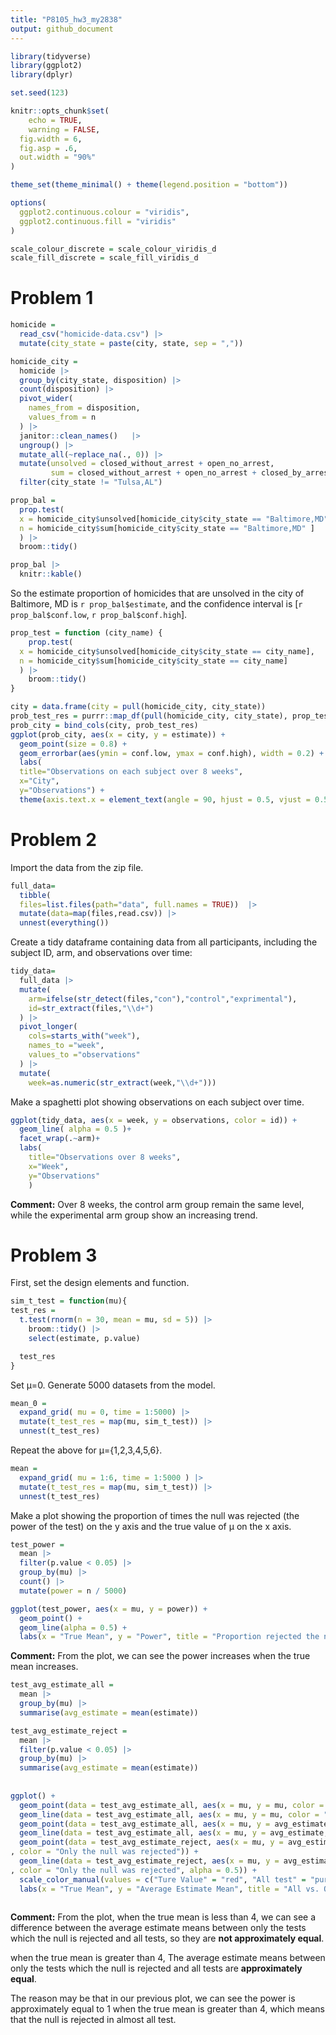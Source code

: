 ```yaml
---
title: "P8105_hw3_my2838"
output: github_document
---
```


```r
library(tidyverse)
library(ggplot2)
library(dplyr)

set.seed(123)

knitr::opts_chunk$set(
	echo = TRUE,
	warning = FALSE,
  fig.width = 6,
  fig.asp = .6,
  out.width = "90%"
)

theme_set(theme_minimal() + theme(legend.position = "bottom"))

options(
  ggplot2.continuous.colour = "viridis",
  ggplot2.continuous.fill = "viridis"
)

scale_colour_discrete = scale_colour_viridis_d
scale_fill_discrete = scale_fill_viridis_d
```
# Problem 1

```r
homicide = 
  read_csv("homicide-data.csv") |>
  mutate(city_state = paste(city, state, sep = ","))

homicide_city = 
  homicide |>
  group_by(city_state, disposition) |>
  count(disposition) |>
  pivot_wider(
    names_from = disposition,
    values_from = n
  ) |>
  janitor::clean_names()   |>
  ungroup() |>
  mutate_all(~replace_na(., 0)) |>
  mutate(unsolved = closed_without_arrest + open_no_arrest,
         sum = closed_without_arrest + open_no_arrest + closed_by_arrest) |>
  filter(city_state != "Tulsa,AL")

```

```r
prop_bal = 
  prop.test(
  x = homicide_city$unsolved[homicide_city$city_state == "Baltimore,MD" ],
  n = homicide_city$sum[homicide_city$city_state == "Baltimore,MD" ]
  ) |>
  broom::tidy() 

prop_bal |>
  knitr::kable()
```

So the estimate proportion of homicides that are unsolved in the city of Baltimore, MD is `r prop_bal$estimate`, and the confidence interval is [`r prop_bal$conf.low`, `r prop_bal$conf.high`].

```r
prop_test = function (city_name) {
    prop.test(
  x = homicide_city$unsolved[homicide_city$city_state == city_name],
  n = homicide_city$sum[homicide_city$city_state == city_name]
  ) |>
    broom::tidy()
}

city = data.frame(city = pull(homicide_city, city_state)) 
prob_test_res = purrr::map_df(pull(homicide_city, city_state), prop_test)
prob_city = bind_cols(city, prob_test_res) 
ggplot(prob_city, aes(x = city, y = estimate)) +
  geom_point(size = 0.8) +
  geom_errorbar(aes(ymin = conf.low, ymax = conf.high), width = 0.2) +
  labs(
  title="Observations on each subject over 8 weeks",
  x="City",
  y="Observations") +
  theme(axis.text.x = element_text(angle = 90, hjust = 0.5, vjust = 0.5))

```


# Problem 2

Import the data from the zip file.

```r
full_data=
  tibble(
  files=list.files(path="data", full.names = TRUE))  |> 
  mutate(data=map(files,read.csv)) |>
  unnest(everything())
```

Create a tidy dataframe containing data from all participants, including the subject ID, arm, and observations over time:

```r
tidy_data=
  full_data |> 
  mutate(
    arm=ifelse(str_detect(files,"con"),"control","exprimental"),
    id=str_extract(files,"\\d+")
  ) |> 
  pivot_longer(
    cols=starts_with("week"),
    names_to ="week",
    values_to ="observations"
  ) |> 
  mutate(
    week=as.numeric(str_extract(week,"\\d+")))
```

Make a spaghetti plot showing observations on each subject over time.

```r
ggplot(tidy_data, aes(x = week, y = observations, color = id)) +
  geom_line( alpha = 0.5 )+
  facet_wrap(.~arm)+
  labs(
    title="Observations over 8 weeks",
    x="Week",
    y="Observations"
    )
```

**Comment:** Over 8 weeks, the control arm group remain the same level, while the  experimental arm group show an increasing trend.

# Problem 3

First, set the design elements and function.

```r

sim_t_test = function(mu){
test_res = 
  t.test(rnorm(n = 30, mean = mu, sd = 5)) |>
    broom::tidy() |>
    select(estimate, p.value)

  test_res
}

```

Set μ=0. Generate 5000 datasets from the model.

```r
mean_0 =
  expand_grid( mu = 0, time = 1:5000) |>
  mutate(t_test_res = map(mu, sim_t_test)) |>
  unnest(t_test_res)
```

Repeat the above for μ={1,2,3,4,5,6}.

```r
mean =
  expand_grid( mu = 1:6, time = 1:5000 ) |>
  mutate(t_test_res = map(mu, sim_t_test)) |>
  unnest(t_test_res)
```

Make a plot showing the proportion of times the null was rejected (the power of the test) on the y axis and the true value of μ on the x axis.

```r
test_power = 
  mean |>
  filter(p.value < 0.05) |>
  group_by(mu) |>
  count() |>
  mutate(power = n / 5000)

ggplot(test_power, aes(x = mu, y = power)) +
  geom_point() + 
  geom_line(alpha = 0.5) +
  labs(x = "True Mean", y = "Power", title = "Proportion rejected the null (the power) vs. true value of μ")

```

**Comment:** From the plot, we can see the power increases when the true mean increases.


```r
test_avg_estimate_all = 
  mean |>
  group_by(mu) |>
  summarise(avg_estimate = mean(estimate)) 

test_avg_estimate_reject = 
  mean |>
  filter(p.value < 0.05) |>
  group_by(mu) |>
  summarise(avg_estimate = mean(estimate)) 
  
  
ggplot() +
  geom_point(data = test_avg_estimate_all, aes(x = mu, y = mu, color = "Ture Value")) + 
  geom_line(data = test_avg_estimate_all, aes(x = mu, y = mu, color = "Ture Value")) + 
  geom_point(data = test_avg_estimate_all, aes(x = mu, y = avg_estimate, color = "All test")) + 
  geom_line(data = test_avg_estimate_all, aes(x = mu, y = avg_estimate, color = "All test", alpha = 0.5)) + 
  geom_point(data = test_avg_estimate_reject, aes(x = mu, y = avg_estimate 
, color = "Only the null was rejected")) +
  geom_line(data = test_avg_estimate_reject, aes(x = mu, y = avg_estimate 
, color = "Only the null was rejected", alpha = 0.5)) +
  scale_color_manual(values = c("Ture Value" = "red", "All test" = "purple", "Only the null was rejected" ="blue")) +
  labs(x = "True Mean", y = "Average Estimate Mean", title = "All vs. Only Rejected Estimates") 
    
```

**Comment:** From the plot, when the true mean is less than 4, we can see a difference between the average estimate means between only the tests which the null is rejected and all tests, so they are **not approximately equal**.

when the true mean is greater than 4, The average estimate means between only the tests which the null is rejected and all tests are **approximately equal**.

The reason may be that in our previous plot, we can see the power is approximately equal to 1 when the true mean is greater than 4, which means that the null is rejected in almost all test.